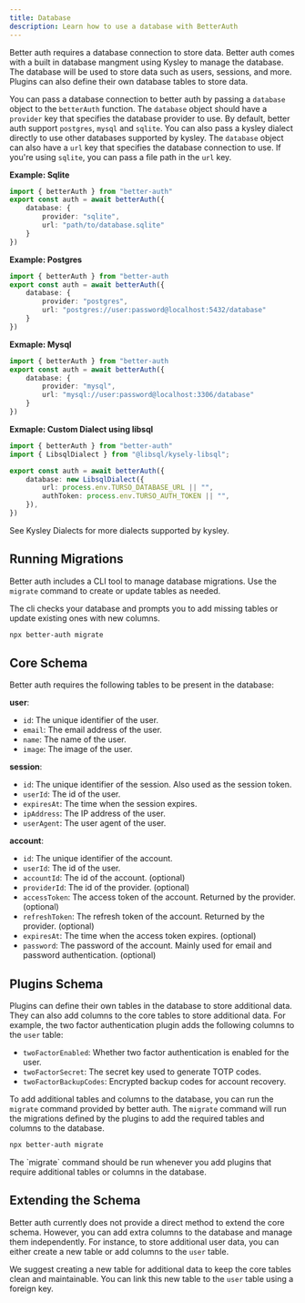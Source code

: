 ```yaml
---
title: Database
description: Learn how to use a database with BetterAuth
---
```


Better auth requires a database connection to store data. Better auth comes with a built in database mangment using <Link href="https://kysely.dev/"> Kysley </Link> to manage the database. The database will be used to store data such as users, sessions, and more. Plugins can also define their own database tables to store data.

You can pass a database connection to better auth by passing a `database` object to the `betterAuth` function. The `database` object should have a `provider` key that specifies the database provider to use. By default, better auth support `postgres`, `mysql` and `sqlite`. You can also pass a kysley dialect directly to use other databases supported by kysley. The `database` object can also have a `url` key that specifies the database connection to use. If you're using `sqlite`, you can pass a file path in the `url` key.

**Example: Sqlite**
```ts title="auth.ts"
import { betterAuth } from "better-auth"
export const auth = await betterAuth({
    database: {
        provider: "sqlite",
        url: "path/to/database.sqlite"
    }
})
```

**Example: Postgres**
```ts title="auth.ts"
import { betterAuth } from "better-auth
export const auth = await betterAuth({
    database: {
        provider: "postgres",
        url: "postgres://user:password@localhost:5432/database"
    }
})
```

**Exmaple: Mysql**
```ts title="auth.ts"
import { betterAuth } from "better-auth
export const auth = await betterAuth({
    database: {
        provider: "mysql",
        url: "mysql://user:password@localhost:3306/database"
    }
})
```

**Exmaple: Custom Dialect using libsql**
```ts title="auth.ts"
import { betterAuth } from "better-auth"
import { LibsqlDialect } from "@libsql/kysely-libsql";

export const auth = await betterAuth({
   	database: new LibsqlDialect({
		url: process.env.TURSO_DATABASE_URL || "",
		authToken: process.env.TURSO_AUTH_TOKEN || "",
	}),
})
```

<Callout>
See <Link href="https://kysely.dev/docs/dialects" target="_blank"> Kysley Dialects </Link> for more dialects supported by kysley.
</Callout>


## Running Migrations

Better auth includes a CLI tool to manage database migrations. Use the `migrate` command to create or update tables as needed.

The cli checks your database and prompts you to add missing tables or update existing ones with new columns.

```bash
npx better-auth migrate
```

## Core Schema

Better auth requires the following tables to be present in the database:

**user**:

- `id`: The unique identifier of the user.
- `email`: The email address of the user.
- `name`: The name of the user.
- `image`: The image of the user.

**session**:
- `id`: The unique identifier of the session. Also used as the session token.
- `userId`: The id of the user.
- `expiresAt`: The time when the session expires.
- `ipAddress`: The IP address of the user.
- `userAgent`: The user agent of the user.

**account**: 
- `id`: The unique identifier of the account.
- `userId`: The id of the user.
- `accountId`: The id of the account. (optional)
- `providerId`: The id of the provider. (optional)
- `accessToken`: The access token of the account. Returned by the provider. (optional)
- `refreshToken`: The refresh token of the account. Returned by the provider. (optional)
- `expiresAt`: The time when the access token expires. (optional)
- `password`: The password of the account. Mainly used for email and password authentication. (optional)


## Plugins Schema

Plugins can define their own tables in the database to store additional data. They can also add columns to the core tables to store additional data. For example, the two factor authentication plugin adds the following columns to the `user` table:

- `twoFactorEnabled`: Whether two factor authentication is enabled for the user.
- `twoFactorSecret`: The secret key used to generate TOTP codes.
- `twoFactorBackupCodes`: Encrypted backup codes for account recovery.

To add additional tables and columns to the database, you can run the `migrate` command provided by better auth. The `migrate` command will run the migrations defined by the plugins to add the required tables and columns to the database.

```bash
npx better-auth migrate
```

<Callout>
The `migrate` command should be run whenever you add plugins that require additional tables or columns in the database.
</Callout>

## Extending the Schema

Better auth currently does not provide a direct method to extend the core schema. However, you can add extra columns to the database and manage them independently. For instance, to store additional user data, you can either create a new table or add columns to the `user` table.

We suggest creating a new table for additional data to keep the core tables clean and maintainable. You can link this new table to the `user` table using a foreign key.
